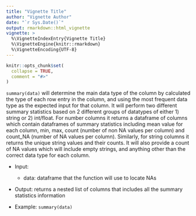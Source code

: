 ```yaml
---
title: "Vignette Title"
author: "Vignette Author"
date: "`r Sys.Date()`"
output: rmarkdown::html_vignette
vignette: >
  %\VignetteIndexEntry{Vignette Title}
  %\VignetteEngine{knitr::rmarkdown}
  %\VignetteEncoding{UTF-8}
---
```


```r
knitr::opts_chunk$set(
  collapse = TRUE,
  comment = "#>"
)
```

`summary(data)` will determine the main data type of the column by calculated the type of each row entry in the column, and using the most frequent data type as the expected input for that column. It will perform two different summary statistics based on 2 different groups of datatypes of either 1) string or 2) int/float. For number columns it returns a dataframe of columns which contain dataframes of summary statistics including mean value for each column, min, max, count (number of non NA values per column) and count_NA (number of NA values per column). Similarly, for string columns it returns the unique string values and their counts. It will also provide a count of NA values which will include empty strings, and anything other than the correct data type for each column.

- Input:
    - data: dataframe that the function will use to locate NAs

- Output: returns a nested list of columns that includes all the summary statistics information

- Example: `summary(data)`
